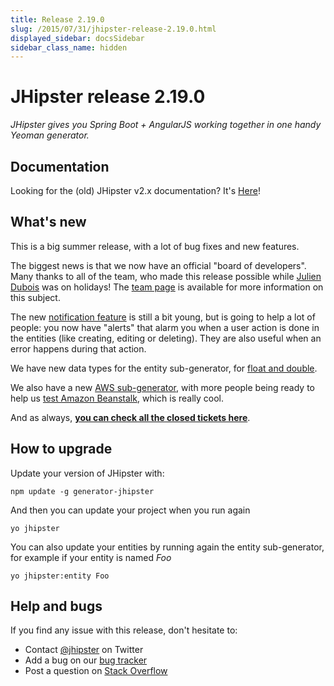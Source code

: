```yaml
---
title: Release 2.19.0
slug: /2015/07/31/jhipster-release-2.19.0.html
displayed_sidebar: docsSidebar
sidebar_class_name: hidden
---
```


JHipster release 2.19.0
==================

*JHipster gives you Spring Boot + AngularJS working together in one handy Yeoman generator.*

Documentation
----------

Looking for the (old) JHipster v2.x documentation? It's [Here](/documentation-archive/)!

What's new
----------

This is a big summer release, with a lot of bug fixes and new features.

The biggest news is that we now have an official "board of developers". Many thanks to all of the team, who made this release possible while [Julien Dubois](https://twitter.com/juliendubois) was on holidays! The [team page](/team/) is available for more information on this subject.

The new [notification feature](/using-angularjs/#notification-system) is still a bit young, but is going to help a lot of people: you now have "alerts" that alarm you when a user action is done in the entities (like creating, editing or deleting). They are also useful when an error happens during that action.

We have new data types for the entity sub-generator, for [float and double](https://github.com/jhipster/generator-jhipster/pull/1692).

We also have a new [AWS sub-generator](https://github.com/jhipster/generator-jhipster/pull/1686), with more people being ready to help us [test Amazon Beanstalk](https://github.com/jhipster/generator-jhipster/issues/1779), which is really cool.

And as always, __[you can check all the closed tickets here](https://github.com/jhipster/generator-jhipster/issues?q=milestone%3A2.19.0+is%3Aclosed)__.

How to upgrade
------------

Update your version of JHipster with:

```
npm update -g generator-jhipster
```

And then you can update your project when you run again

```
yo jhipster
```

You can also update your entities by running again the entity sub-generator, for example if your entity is named _Foo_

```
yo jhipster:entity Foo
```

Help and bugs
--------------

If you find any issue with this release, don't hesitate to:

- Contact [@jhipster](https://twitter.com/jhipster) on Twitter
- Add a bug on our [bug tracker](https://github.com/jhipster/generator-jhipster/issues?state=open)
- Post a question on [Stack Overflow](http://stackoverflow.com/tags/jhipster/info)
